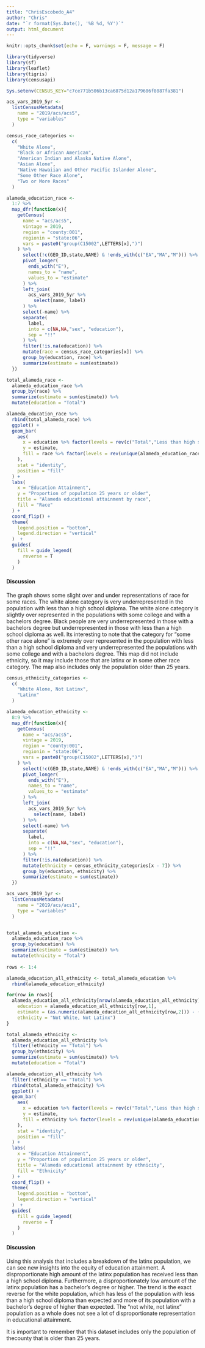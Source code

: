 ```yaml
---
title: "ChrisEscobedo_A4"
author: "Chris"
date: "`r format(Sys.Date(), '%B %d, %Y')`"
output: html_document
---
```


```r
knitr::opts_chunk$set(echo = F, warnings = F, message = F)
```

```r
library(tidyverse)
library(sf)
library(leaflet)
library(tigris)
library(censusapi)

Sys.setenv(CENSUS_KEY="c7ce771b506b13ca6875d12a179606f8087fa381")
```

```r
acs_vars_2019_5yr <-
  listCensusMetadata(
    name = "2019/acs/acs5",
    type = "variables"
  )

census_race_categories <- 
  c(
    "White Alone",
    "Black or African American",
    "American Indian and Alaska Native Alone",
    "Asian Alone",
    "Native Hawaiian and Other Pacific Islander Alone",
    "Some Other Race Alone",
    "Two or More Races"
  )

alameda_education_race <-
  1:7 %>% 
  map_dfr(function(x){
    getCensus(
      name = "acs/acs5",
      vintage = 2019,
      region = "county:001",
      regionin = "state:06",
      vars = paste0("group(C15002",LETTERS[x],")")
    ) %>%
      select(!c(GEO_ID,state,NAME) & !ends_with(c("EA","MA","M"))) %>%
      pivot_longer(
        ends_with("E"),
        names_to = "name",
        values_to = "estimate"
      ) %>%
      left_join(
        acs_vars_2019_5yr %>% 
          select(name, label)
      ) %>% 
      select(-name) %>% 
      separate(
        label,
        into = c(NA,NA,"sex", "education"),
        sep = "!!"
      ) %>% 
      filter(!is.na(education)) %>% 
      mutate(race = census_race_categories[x]) %>% 
      group_by(education, race) %>% 
      summarize(estimate = sum(estimate))
  }) 

total_alameda_race <- 
  alameda_education_race %>% 
  group_by(race) %>% 
  summarize(estimate = sum(estimate)) %>% 
  mutate(education = "Total")
```

```r
alameda_education_race %>% 
  rbind(total_alameda_race) %>% 
  ggplot() +
  geom_bar(
    aes(
      x = education %>% factor(levels = rev(c("Total","Less than high school diploma","High school graduate (includes equivalency)","Some college or associate's degree","Bachelor's degree or higher"))),
      y = estimate,
      fill = race %>% factor(levels = rev(unique(alameda_education_race$race)))
    ),
    stat = "identity",
    position = "fill"
  ) +
  labs(
    x = "Education Attainment",
    y = "Proportion of population 25 years or older",
    title = "Alameda educational attainment by race",
    fill = "Race"
  ) +
  coord_flip() +
  theme(
    legend.position = "bottom",
    legend.direction = "vertical"
  )  +
  guides(
    fill = guide_legend(
      reverse = T
    )
  )
```

#### Discussion

The graph shows some slight over and under representations of race for some races. The white alone category is very underrepresented in the population with less than a high school diploma. The white alone category is slightly over represented in the populations with some college and with a bachelors degree. Black people are very underrepresented in those with a bachelors degree but underrepresented in those with less than a high school diploma as well. Its interesting to note that the category for "some other race alone" is extremely over represented in the population with less than a high school diploma and very underrepresented the populations with some college and with a bachelors degree. This map did not include ethnicity, so it may include those that are latinx or in some other race category. The map also includes only the population older than 25 years.

```r
census_ethnicity_categories <- 
  c(
    "White Alone, Not Latinx",
    "Latinx"
  )

alameda_education_ethnicity <-
  8:9 %>% 
  map_dfr(function(x){
    getCensus(
      name = "acs/acs5",
      vintage = 2019,
      region = "county:001",
      regionin = "state:06",
      vars = paste0("group(C15002",LETTERS[x],")")
    ) %>%
      select(!c(GEO_ID,state,NAME) & !ends_with(c("EA","MA","M"))) %>%
      pivot_longer(
        ends_with("E"),
        names_to = "name",
        values_to = "estimate"
      ) %>% 
      left_join(
        acs_vars_2019_5yr %>% 
          select(name, label)
      ) %>% 
      select(-name) %>% 
      separate(
        label,
        into = c(NA,NA,"sex", "education"),
        sep = "!!"
      ) %>% 
      filter(!is.na(education)) %>% 
      mutate(ethnicity = census_ethnicity_categories[x - 7]) %>% 
      group_by(education, ethnicity) %>% 
      summarize(estimate = sum(estimate))
  })

acs_vars_2019_1yr <-
  listCensusMetadata(
    name = "2019/acs/acs1",
    type = "variables"
  )


total_alameda_education <- 
  alameda_education_race %>% 
  group_by(education) %>% 
  summarize(estimate = sum(estimate)) %>% 
  mutate(ethnicity = "Total")
  
rows <- 1:4

alameda_education_all_ethnicity <- total_alameda_education %>% 
  rbind(alameda_education_ethnicity) 

for(row in rows){
  alameda_education_all_ethnicity[nrow(alameda_education_all_ethnicity) +1,] = c(
    education = alameda_education_all_ethnicity[row,1], 
    estimate = (as.numeric(alameda_education_all_ethnicity[row,2])) - (as.numeric(alameda_education_all_ethnicity[row+4,2])) - (as.numeric(alameda_education_all_ethnicity[row+8,2])),
    ethnicity = "Not White, Not Latinx")
}

total_alameda_ethnicity <- 
  alameda_education_all_ethnicity %>%
  filter(!ethnicity == "Total") %>% 
  group_by(ethnicity) %>% 
  summarize(estimate = sum(estimate)) %>% 
  mutate(education = "Total")
```

```r
alameda_education_all_ethnicity %>%
  filter(!ethnicity == "Total") %>% 
  rbind(total_alameda_ethnicity) %>% 
  ggplot() +
  geom_bar(
    aes(
      x = education %>% factor(levels = rev(c("Total","Less than high school diploma","High school graduate (includes equivalency)","Some college or associate's degree","Bachelor's degree or higher"))),
      y = estimate,
      fill = ethnicity %>% factor(levels = rev(unique(alameda_education_all_ethnicity$ethnicity)))
    ),
    stat = "identity",
    position = "fill"
  ) +
  labs(
    x = "Education Attainment",
    y = "Proportion of population 25 years or older",
    title = "Alameda educational attainment by ethnicity",
    fill = "Ethnicity"
  ) +
  coord_flip() +
  theme(
    legend.position = "bottom",
    legend.direction = "vertical"
  )  +
  guides(
    fill = guide_legend(
      reverse = T
    )
  )
```

#### Discussion

Using this analysis that includes a breakdown of the latinx population, we can see new insights into the equity of education attainment. A disproportionate high amount of the latinx population has received less than a high school diploma. Furthermore, a disproportionately low amount of the latinx population has a bachelor's degree or higher. The trend is the exact reverse for the white population, which has less of the population with less than a high school diploma than expected and more of its population with a bachelor's degree of higher than expected. The "not white, not latinx" population as a whole does not see a lot of disproportionate representation in educational attainment.

It is important to remember that this dataset includes only the population of thecounty that is older than 25 years.